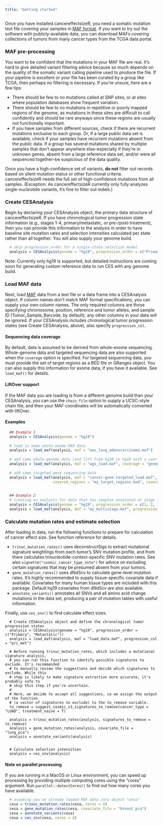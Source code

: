 ```yaml
---
title: "Getting started"
---
```


Once you have installed cancereffectsizeR, you need a somatic mutation text file covering your samples in [MAF format](https://docs.gdc.cancer.gov/Data/File_Formats/MAF_Format). If you want to try out the software with publicly-available data, you can download MAFs covering collections of tumors from many cancer types from the TCGA data portal.


### MAF pre-processing
You want to be confident that the mutations in your MAF file are real. It's hard to give detailed variant filtering advice because so much depends on the quality of the somatic variant calling pipeline used to produce the file. If your pipeline is excellent or your file has been curated by a group like TCGA, then perhaps no filtering is necessary. If you're unsure, here are a few tips:

* There should be few to no mutations called at SNP sites, or at sites where population databases show frequent variation.
* There should be few to no mutations in repetitive or poorly mapped regions of the genome, as mutations in these sites are difficult to call confidently and should be rare anyways since these regions are usually not functionally important.
* If you have samples from different sources, check if there are recurrent mutations exclusive to each group. Or, if a large public data set is available, check if your samples have recurrent mutations absent from the public data. If a group has several mutations shared by multiple samples that don't appear anywhere else--especially if they're in unknown genes, absent from a large reference data set, and/or were all sequenced together--be suspicious of the data quality.

Once you have a high-confidence set of variants, **do not** filter out records based on silent mutation status or other functional criteria. cancereffectsizeR needs the full set of high-confidence mutations from all samples. (Exception: As cancereffectsizeR currently only fully analyzes single-nucleotide variants, it's fine to filter out indels.)


### Create CESAnalysis
Begin by declaring your CESAnalysis object, the primary data structure of cancereffectsizeR. If you have chronological tumor progression state information (e.g., stages 1-4, primary/metastatic, or pre-/post-treatment), then you can provide this information to the analysis in order to have baseline site mutation rates and selection intensities calculated per state rather than all together. You will also supply your genome build.

```R
  # skip progression_order for a single-state selection model
  analysis = CESAnalysis(genome = "hg19", progression_order = c("Primary", "Metastatic")) 
```

Note: Currently only hg19 is supported, but detailed instructions are coming soon for generating custom reference data to run CES with any genome build. 

### Load MAF data
Next, load [MAF](https://docs.gdc.cancer.gov/Data/File_Formats/MAF_Format/#gdc-maf-format-v100) data from a text file or a data frame into a CESAnalysis object. If column names don't match MAF format specifications, you can supply your own column names. The only required columns are those specifying chromosome, position, reference and tumor alleles, and sample ID (Tumor_Sample_Barcode, by default); any other columns in your data will be ignored. If your CESAnalysis includes chronological tumor progression states (see Create CESAnalysis, above), also specify `progression_col`. 

#### Sequencing data coverage
By default, data is assumed to be derived from whole-exome sequencing. Whole-genome data and targeted sequencing data are also supported when the `coverage` option is specified. For targeted sequencing data, you must provide the set of target regions as a BED file or GRanges object. You can also supply this information for exome data, if you have it available. See `load_maf()` for details.

#### LiftOver support
If the MAF data you are loading is from a different genome build than your CESAnalysis, you can use the `chain_file` option to supply a UCSC-style chain file, and then your MAF coordinates will be automatically converted with liftOver.

#### Examples

```R
  ## Example 1
  analysis = CESAnalysis(genome = "hg19")
  
  # load in some whole-exome MAF data
  analysis = load_maf(analysis, maf = "wes_lung_adenocarcinoma.maf")
  
  # add some whole-genome data (and lift from hg38 to hg19 with a user-provided chain file)
  analysis = load_maf(analysis, maf = "wgs_luad.maf", coverage = "genome", chain_file = "hg38ToHg19.over.chain")
  
  # add some targeted gene sequencing data
  analysis = load_maf(analysis, maf = "cancer-gene-targeted_luad.maf", coverage = "targeted", 
                      covered_regions = "my_target_regions.bed", covered_regions_name = "TGS1")
  
  
  ## Example 2
  # Creating an analysis for data that has samples annotated as stage 1-4
  analysis = CESAnalysis(genome = "hg19", progression_order = c(1, 2, 3, 4))
  analysis = load_maf(analysis, maf = "my_multistage.maf", progression_col = "stage")
```


### Calculate mutation rates and estimate selection
After loading in data, run the following functions to prepare for calculation of cancer effect size. See function reference for details.

* `trinuc_mutation_rates()` uses deconstructSigs to extract mutational signature weightings from each tumor's SNV mutation profile, and from there calculates trinucleotide-context-specific SNV mutation rates. See also `vignette("cosmic_cancer_type_note")` for advice on excluding certain signatures that may be presumed absent from your tumors.
* `gene_mutation_rates()` uses dNdScv to calculate gene-level mutation rates. It's highly recommended to supply tissue-specific covariate data if available. Covariates for many human tissue types are included with this package. Default hg19 covariates from dNdScv are also available.
* `annotate_variants()` annotates all SNVs and all amino acid change mutations in the data set, producing a pair of mutation tables with useful information.

Finally, use `ces_snv()` to find calculate effect sizes.

```
  # Create CESAnalysis object and define the chronological tumor progression states
  analysis = CESAnalysis(genome = "hg19", progression_order = c("Primary", "Metastatic"))
  analysis = load_maf(analysis, maf = "luad_data.maf", progression_col = "pri_met")
  
  # Before running trinuc_mutation_rates, which includes a mutational signature analysis,
  # you can run this function to identify possible signatures to exclude. It's recommended
  # to manually review the suggestions and decide which signatures to exclude. While this
  # step is likely to make signature extraction more accurate, it's probably safe to
  # skip this step if you're uncertain.
  #
  # Here, we decide to accept all suggestions, so we assign the output of the function
  # (a vector of signatures to exclude) to the to_remove variable.
  to_remove = suggest_cosmic_v3_signatures_to_remove(cancer_type = "LUAD", treatment_naive = T)
  
  analysis = trinuc_mutation_rates(analysis, signatures_to_remove = to_remove)
  analysis = gene_mutation_rates(analysis, covariate_file = "lung_pca")
  analysis = annotate_variants(analysis)
  
  
  # Calculate selection intensities
  analysis = ces_snv(analysis)
```

#### Note on parallel processing
If you are running in a MacOS or Linux environment, you can speed up processing by providing multiple computing cores using the "cores" argument. Run `parallel::detectCores()` to find out how many cores you have available.
```R
  # assuming you've already loaded MAF data into object "cesa"
  cesa = trinuc_mutation_rates(cesa, cores = 4)
  cesa = gene_mutation_rates(cesa, covariate_file = "breast_pca")
  cesa = annotate_variants(cesa)
  cesa = ces_snv(cesa, cores = 4)
```
